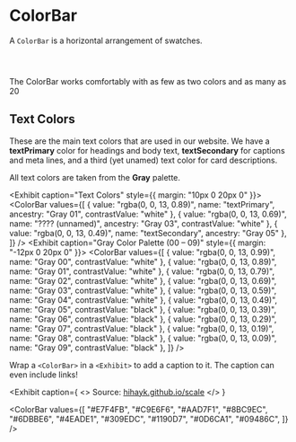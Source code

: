 
# ColorBar

A `ColorBar` is a horizontal arrangement of swatches.

<Exhibit>
  <ColorBar
    values={[
      "#D6CCFF",
      "#C8BCF5",
      "#BAACEB",
      "#AC9CE1",
      "#9E8CD7",
      "#907DCD",
      "#826EC3",
      "#745FBA",
      "#6550B0",
      "#5642A6",
    ]}
  />
</Exhibit>

<Exhibit>
  <ColorBar values={["#a0dbc2", "#60c19f", "#1a896b", "#0e6d54"]} />
</Exhibit>

<Code language="jsx" caption="Pass an array of color values to the component." highlightedLines={[5]}>
  <Sample variant="basic" as="source" />
</Code>

The ColorBar works comfortably with as few as two colors and as many as 20

<Exhibit caption="Two colors in a ColorBar">
  <ColorBar
    values={[
      { value: "#FFE4A0", name: "Yellow Submarine", ancestry: "Yellow 001" },
      { value: "#A67908", name: "Yellow Spaceship", ancestry: "Yellow 999", contrastValue: "white" },
    ]}
  />
</Exhibit>

<Exhibit caption="20 colors in a ColorBar">
  <ColorBar
    values={[
      "#FFE4A0",
      "#FBDE98",
      "#F6D891",
      "#F2D28A",
      "#EDCC82",
      "#E8C77B",
      "#E4C173",
      "#DFBB6C",
      "#DBB565",
      "#D6B05D",
      "#D1AA56",
      "#CDA54F",
      "#C89F47",
      "#C39940",
      "#BE9438",
      "#BA8E30",
      "#B58928",
      "#B0841F",
      "#AB7E15",
      "#A67908",
    ]}
  />
</Exhibit>

## Text Colors

These are the main text colors that are used in our website. We have a **textPrimary** color for
headings and body text, **textSecondary** for captions and meta lines, and a third (yet unamed)
text color for card descriptions.

All text colors are taken from the **Gray** palette.

<Exhibit caption="Text Colors" style={{ margin: "10px 0 20px 0" }}>
  <ColorBar
    values={[
      { value: "rgba(0, 0, 13, 0.89)", name: "textPrimary", ancestry: "Gray 01", contrastValue: "white" },
      { value: "rgba(0, 0, 13, 0.69)", name: "???? (unnamed)", ancestry: "Gray 03", contrastValue: "white" },
      { value: "rgba(0, 0, 13, 0.49)", name: "textSecondary", ancestry: "Gray 05" },
    ]}
  />
</Exhibit>
<Exhibit caption="Gray Color Palette (00 – 09)" style={{ margin: "-12px 0 20px 0" }}>
  <ColorBar
    values={[
      { value: "rgba(0, 0, 13, 0.99)", name: "Gray 00", contrastValue: "white" },
      { value: "rgba(0, 0, 13, 0.89)", name: "Gray 01", contrastValue: "white" },
      { value: "rgba(0, 0, 13, 0.79)", name: "Gray 02", contrastValue: "white" },
      { value: "rgba(0, 0, 13, 0.69)", name: "Gray 03", contrastValue: "white" },
      { value: "rgba(0, 0, 13, 0.59)", name: "Gray 04", contrastValue: "white" },
      { value: "rgba(0, 0, 13, 0.49)", name: "Gray 05", contrastValue: "black" },
      { value: "rgba(0, 0, 13, 0.39)", name: "Gray 06", contrastValue: "black" },
      { value: "rgba(0, 0, 13, 0.29)", name: "Gray 07", contrastValue: "black" },
      { value: "rgba(0, 0, 13, 0.19)", name: "Gray 08", contrastValue: "black" },
      { value: "rgba(0, 0, 13, 0.09)", name: "Gray 09", contrastValue: "black" },
    ]}
  />
</Exhibit>

Wrap a `<ColorBar>` in a `<Exhibit>` to add a caption to it. The caption can even include links!

<Exhibit
  caption={
    <>
      Source: <a href="https://hihayk.github.io/scale/#2/7/50/90/0/0/0/-0/1190D7/17/144/215">hihayk.github.io/scale</a>
    </>
  }
>
  <ColorBar
    values={[
      "#E7F4FB",
      "#C9E6F6",
      "#AAD7F1",
      "#8BC9EC",
      "#6DBBE6",
      "#4EADE1",
      "#309EDC",
      "#1190D7",
      "#0D6CA1",
      "#09486C",
    ]}
  />
</Exhibit>
